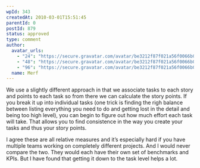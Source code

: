 ```yaml
---
wpId: 343
createdAt: 2010-03-01T15:51:45
parentId: 0
postId: 879
status: approved
type: comment
author:
  avatar_urls:
    - "24": "https://secure.gravatar.com/avatar/be3212f87f021a56f0066b01f12d19f2?s=24&d=mm&r=g"
    - "48": "https://secure.gravatar.com/avatar/be3212f87f021a56f0066b01f12d19f2?s=48&d=mm&r=g"
    - "96": "https://secure.gravatar.com/avatar/be3212f87f021a56f0066b01f12d19f2?s=96&d=mm&r=g"
  name: Merf
---
```


We use a slightly different approach in that we associate tasks to each story and points to each task so from there we can calculate the story points. If you break it up into individual tasks (one trick is finding the righ balance between listing everything you need to do and getting lost in the detail and being too high level), you can begin to figure out how much effort each task will take. That allows you to find consistence in the way you create your tasks and thus your story points.

I agree these are all relative measures and it’s especially hard if you have multiple teams working on completely different projects. And I would never compare the two. They would each have their own set of benchmarks and KPIs. But I have found that getting it down to the task level helps a lot.